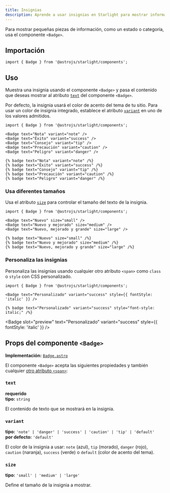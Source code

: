 ```yaml
---
title: Insignias
description: Aprende a usar insignias en Starlight para mostrar información adicional.
---
```



Para mostrar pequeñas piezas de información, como un estado o categoría, usa el componente `<Badge>`.


<Preview>

<Badge slot="preview" text="Nuevo" />

</Preview>

## Importación

```tsx
import { Badge } from '@astrojs/starlight/components';
```

## Uso

Muestra una insignia usando el componente `<Badge>` y pasa el contenido que deseas mostrar al atributo [`text`](#text) del componente `<Badge>`.

Por defecto, la insignia usará el color de acento del tema de tu sitio.
Para usar un color de insignia integrado, establece el atributo [`variant`](#variant) en uno de los valores admitidos.

<Preview>

```mdx
import { Badge } from '@astrojs/starlight/components';

<Badge text="Nota" variant="note" />
<Badge text="Éxito" variant="success" />
<Badge text="Consejo" variant="tip" />
<Badge text="Precaución" variant="caution" />
<Badge text="Peligro" variant="danger" />
```

<Fragment slot="markdoc">

```markdoc
{% badge text="Nota" variant="note" /%}
{% badge text="Éxito" variant="success" /%}
{% badge text="Consejo" variant="tip" /%}
{% badge text="Precaución" variant="caution" /%}
{% badge text="Peligro" variant="danger" /%}
```

</Fragment>

<Fragment slot="preview">
	<Badge text="Nota" variant="note" />
	<Badge text="Éxito" variant="success" />
	<Badge text="Consejo" variant="tip" />
	<Badge text="Precaución" variant="caution" />
	<Badge text="Peligro" variant="danger" />
</Fragment>

</Preview>

### Usa diferentes tamaños

Usa el atributo [`size`](#size) para controlar el tamaño del texto de la insignia.

<Preview>

```mdx /size="\w+"/
import { Badge } from '@astrojs/starlight/components';

<Badge text="Nuevo" size="small" />
<Badge text="Nuevo y mejorado" size="medium" />
<Badge text="Nuevo, mejorado y grande" size="large" />
```

<Fragment slot="markdoc">

```markdoc /size="\w+"/
{% badge text="Nuevo" size="small" /%}
{% badge text="Nuevo y mejorado" size="medium" /%}
{% badge text="Nuevo, mejorado y grande" size="large" /%}
```

</Fragment>

<Fragment slot="preview">
	<Badge text="Nuevo" size="small" />
	<Badge text="Nuevo y mejorado" size="medium" />
	<Badge text="Nuevo, mejorado y grande" size="large" />
</Fragment>

</Preview>

### Personaliza las insignias

Personaliza las insignias usando cualquier otro atributo `<span>` como `class` o `style` con CSS personalizado.

<Preview>

```mdx "style={{ fontStyle: 'italic' }}"
import { Badge } from '@astrojs/starlight/components';

<Badge text="Personalizado" variant="success" style={{ fontStyle: 'italic' }} />
```

<Fragment slot="markdoc">

```markdoc 'style="font-style: italic;"'
{% badge text="Personalizado" variant="success" style="font-style: italic;" /%}
```

</Fragment>

<Badge
	slot="preview"
	text="Personalizado"
	variant="success"
	style={{ fontStyle: 'italic' }}
/>

</Preview>

## Props del componente `<Badge>`

**Implementación:** [`Badge.astro`](https://github.com/withastro/starlight/blob/main/packages/starlight/user-components/Badge.astro)

El componente `<Badge>` acepta las siguientes propiedades y también cualquier [otro atributo `<span>`](https://developer.mozilla.org/es/docs/Web/HTML/Atributos_globales):

### `text`

**requerido**  
**tipo:** `string`

El contenido de texto que se mostrará en la insignia.

### `variant`

**tipo:** `'note' | 'danger' | 'success' | 'caution' | 'tip' | 'default'`  
**por defecto:** `'default'`

El color de la insignia a usar: `note` (azul), `tip` (morado), `danger` (rojo), `caution` (naranja), `success` (verde) o `default` (color de acento del tema).

### `size`

**tipo:** `'small' | 'medium' | 'large'`

Define el tamaño de la insignia a mostrar.
